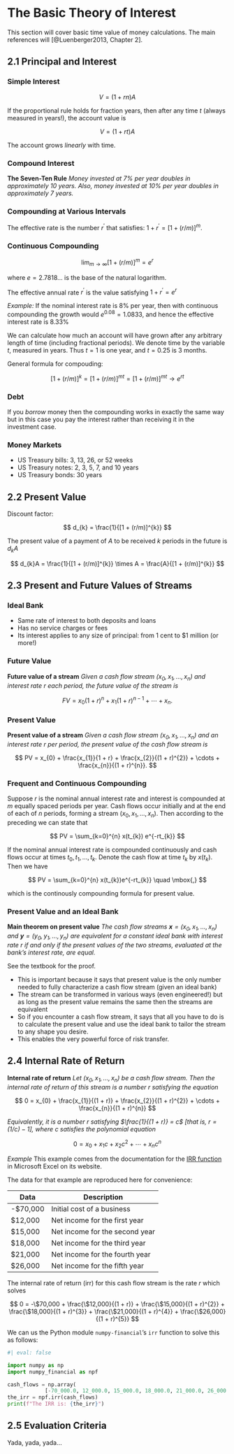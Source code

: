 # __The Basic Theory of Interest__ { .unnumbered } 


This section will cover basic time value of money calculations. The main references will [@Luenberger2013, Chapter 2].

## **2.1 Principal and Interest**

### Simple Interest 

$$
V = (1 + rn)A
$$

If the proportional rule holds for fraction years, then after any time $t$ (always measured in years!), the account value is

$$
V = (1 + rt)A
$$

The account grows *linearly* with time. 

### Compound Interest

**The Seven-Ten Rule** *Money invested at $7\%$ per year doubles in approximately 10 years. Also, money invested at $10\%$ per year doubles in approximately 7 years.*


### Compounding at Various Intervals

The effective rate is the number $r^{\prime}$ that satisfies: $1 + r^{\prime} = [1 + (r/m)]^{m}$.


### Continuous Compounding 

$$
\lim_{m \rightarrow \infty} [1 + (r/m)]^{m} = e^{r}
$$

where $e = 2.7818\ldots$ is the base of the natural logarithm. 

The effective annual rate $r^{\prime}$ is the value satisfying $1 + r^{\prime} = e^{r}$

*Example:* If the nominal interest rate is $8\%$ per year, then with continuous compounding the growth would $e^{0.08} = 1.0833$, and hence the effective interest rate is $8.33\%$

We can calculate how much an account will have grown after any arbitrary length of time (including fractional periods). We denote time by the variable $t$, measured in years. Thus $t = 1$ is one year, and $t = 0.25$ is 3 months. 

General formula for compouding:

$$
[1 + (r/m)]^{k} = [1 + (r/m)]^{mt} = {[1 + (r/m)]^{m}}^{t} \rightarrow e^{rt}
$$


### Debt

If you *borrow* money then the compounding works in exactly the same way but in this case you pay the interest rather than receiving it in the investment case. 


### Money Markets

* US Treasury bills: 3, 13, 26, or 52 weeks
* US Treasury notes: 2, 3, 5, 7, and 10 years
* US Treasury bonds: 30 years


## **2.2 Present Value** 

Discount factor: 

$$
d_{k} = \frac{1}{[1 + (r/m)]^{k}}
$$

The present value of a payment of $A$ to be received $k$ periods in the future is $d_{k}A$

$$
d_{k}A = \frac{1}{[1 + (r/m)]^{k}} \times A = \frac{A}{[1 + (r/m)]^{k}}
$$


## **2.3 Present and Future Values of Streams**

### Ideal Bank 

* Same rate of interest to both deposits and loans
* Has no service charges or fees 
* Its interest applies to any size of principal: from 1 cent to $\$1$ million (or more!)

### Future Value 

**Future value of a stream** *Given a cash flow stream ($x_{0}, x_{1}, \ldots, x_{n}$) and interest rate $r$ each period, the future value of the stream is* 

$$
FV = x_{0} (1 + r)^{n} + x_{1} (1 + r)^{n-1} + \cdots + x_{n}.
$$


### Present Value 

**Present value of a stream** *Given a cash flow stream ($x_{0}, x_{1}, \ldots, x_{n}$) and an interest rate r per period, the present value of the cash flow stream is* 

$$
PV = x_{0} + \frac{x_{1}}{1 + r} + \frac{x_{2}}{(1 + r)^{2}} + \cdots + \frac{x_{n}}{(1 + r)^{n}}.
$$


### Frequent and Continuous Compounding 

Suppose $r$ is the nominal annual interest rate and interest is compounded at $m$ equally spaced periods per year. Cash flows occur initially and at the end of each of $n$ periods, forming a stream $(x_{0}, x_{1}, \ldots, x_{n})$. Then according to the preceding we can state that


$$
PV = \sum_{k=0}^{n} x(t_{k}) e^{-rt_{k}}
$$

If the nominal annual interest rate is compounded continuously and cash flows occur at times $t_{0}, t_{1}, \ldots, t_{k}$. Denote the cash flow at time $t_{k}$ by $x(t_{k})$. Then we have

$$
PV = \sum_{k=0}^{n} x(t_{k})e^{-rt_{k}} \quad \mbox{,}
$$

which is the continously compounding formula for present value.

### Present Value and an Ideal Bank 

**Main theorem on present value** *The cash flow streams $\textbf{x} = (x_{0}, x_{1}, \ldots, x_{n})$ and $\textbf{y} = (y_{0}, y_{1}, \ldots, y_{n})$ are equivalent for a constant ideal bank with interest rate $r$ if and only if the present values of the two streams, evaluated at the bank's interest rate, are equal.*

See the textbook for the proof.

- This is important because it says that present value is the only number needed to fully characterize a cash flow stream (given an ideal bank)
- The stream can be transformed in various ways (even engineered!) but as long as the present value remains the same then the streams are equivalent
- So if you encounter a cash flow stream, it says that all you have to do is to calculate the present value and use the ideal bank to tailor the stream to any shape you desire.
- This enables the very powerful force of risk transfer. 


## **2.4 Internal Rate of Return** 

**Internal rate of return** *Let $(x_{0}, x_{1}, \ldots, x_{n})$ be a cash flow stream. Then the internal rate of return of this stream is a number $r$ satisfying the equation*

$$
0 = x_{0} + \frac{x_{1}}{(1 + r)} + \frac{x_{2}}{(1 + r)^{2}} + \cdots + \frac{x_{n}}{(1 + r)^{n}}
$$

*Equivalently, it is a number $r$ satisfying $\frac{1}{(1 + r)} = c$ [that is, $r = (1/c) - 1$], where $c$ satisfies the polynomial equation*

$$
0 = x_{0} + x_{1}c + x_{2}c^{2} + \cdots + x_{n}c^{n}
$$

*Example* This example comes from the documentation for the [IRR function](https://support.microsoft.com/en-us/office/irr-function-64925eaa-9988-495b-b290-3ad0c163c1bc) in Microsoft Excel on its website. 

The data for that example are reproduced here for convenience: 

| Data     | Description                    |
|----------|--------------------------------|
| -$70,000 | Initial cost of a business     |
| $12,000  | Net income for the first year  |
| $15,000  | Net income for the second year |
| $18,000  | Net income for the third year  |
| $21,000  | Net income for the fourth year |
| $26,000  | Net income for the fifth year  |

The internal rate of return (irr) for this cash flow stream is the rate $r$ which solves

$$
0 = -\$70,000 + \frac{\$12,000}{(1 + r)} + \frac{\$15,000}{(1 + r)^{2}} + \frac{\$18,000}{(1 + r)^{3}} + \frac{\$21,000}{(1 + r)^{4}} + \frac{\$26,000}{(1 + r)^{5}}
$$

We can us the Python module `numpy-financial`'s `irr` function to solve this as follows:

```python
#| eval: false

import numpy as np
import numpy_financial as npf

cash_flows = np.array(
            [-70_000.0, 12_000.0, 15_000.0, 18_000.0, 21_000.0, 26_000.0])
the_irr = npf.irr(cash_flows)
print(f"The IRR is: {the_irr}")
```


## **2.5 Evaluation Criteria**

Yada, yada, yada...
